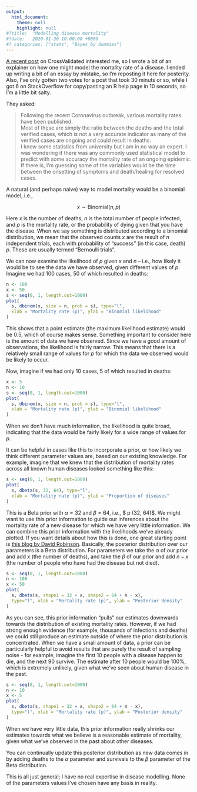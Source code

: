 ```yaml
---
output:
  html_document:
    theme: null
    highlight: null
#?title:  "Modelling disease mortality"
#?date:   2020-01-30 10:00:00 +0000
#? categories: ["stats", "Bayes by dummies"]
---
```


[A recent post](https://stats.stackexchange.com/questions/446912/is-there-a-model-to-predict-mortality-rate-of-an-ongoing-epidemic/446923)
on CrossValidated interested me, so I wrote a bit of an explainer on how one
might model the mortality rate of a disease. I ended up writing a bit of an 
essay by mistake, so I'm reposting it here for posterity.
Also, I've only gotten two votes for a post that took 30 minuts or so, while I
got 6 on StackOverflow for copy/pasting an R help page in 10 seconds, so I'm
a little bit salty.

They asked:

> Following the recent Coronavirus outbreak, various mortality rates have been published.  
  Most of these are simply the ratio between the deaths and the total verified cases, which is not a very accurate indicator as many of the verified cases are ongoing and could result in deaths.  
  I know some statistics from university but I am in no way an expert. I was wondering if there was any commonly used statistical model to predict with some accuracy the mortality rate of an ongoing epidemic. If there is, I'm guessing some of the variables would be the time between the onsetting of symptoms and death/healing for resolved cases.


A natural (and perhaps naive) way to model mortality would be a binomial model, i.e.,

$$
x \sim \text{Binomial}(n, p)
$$

Here $x$ is the number of deaths, $n$ is the total number of people infected, and $p$ is the mortality rate, or the probability of dying given that you have the disease. 
When we say something is distributed according to a binomial distribution, we mean that the observed counts $x$ are the result of $n$ independent trials, each with probability of "success" (in this case, death) $p$. These are usually termed "Bernoulli trials".

We can now examine the likelihood of $p$ given $x$ and $n$ -- i.e., how likely it would be to see the data we have observed, given different values of $p$. Imagine we had 100 cases, 50 of which resulted in deaths:

```r
n <- 100
x <- 50
s <- seq(0, 1, length.out=1000)
plot(
  s, dbinom(x, size = n, prob = s), type="l",
  xlab = "Mortality rate (p)", ylab = "Binomial likelihood"
)
```

<!-- ![](https://i.imgur.com/nhnboC4.png) -->


This shows that a point estimate (the maximum likelihood estimate) would be 0.5, which of course makes sense. Something important to consider here is the amount of data we have observed. Since we have a good amount of observations, the likelihood is fairly narrow. This means that there is a relatively small range of values for $p$ for which the data we observed would be likely to occur.

Now, imagine if we had only 10 cases, 5 of which resulted in deaths:

```r
x <- 5
n <- 10
s <- seq(0, 1, length.out=1000)
plot(
  s, dbinom(x, size = n, prob = s), type="l",
  xlab = "Mortality rate (p)", ylab = "Binomial likelihood"
)
```
<!-- ![](https://i.imgur.com/b7RXHx4.png) -->


When we don't have much information, the likelihood is quite broad, indicating that the data would be fairly likely for a wide range of values for $p$.

It can be helpful in cases like this to incorporate a prior, or how likely we think different parameter values are, based on our existing knowledge. For example, imagine that we knew that the distribution of mortality rates across all known human diseases looked something like this:

```r
s <- seq(0, 1, length.out=1000)
plot(
  s, dbeta(s, 32, 64), type="l",
  xlab = "Mortality rate (p)", ylab = "Proportion of diseases"
)
```
<!-- ![](https://i.imgur.com/O1b7Jrn.png) -->

This is a Beta prior with $\alpha=32$ and $\beta=64$, i.e.,
$ p \sim \text{Beta}(32, 64)$.
We might want to use this prior information to guide our inferences about the mortality rate of a new disease for which we have very little information. We can combine this prior information with the likelihoods we've already plotted. If you want details about how this is done, one great starting point is [this blog by David Robinson](http://varianceexplained.org/r/empirical_bayes_baseball/). Basically, the posterior distribution over our parameters is a Beta distribution. For parameters we take the $\alpha$ of our prior and add $x$ (the number of deaths), 
and take the $\beta$ of our prior and add $n-x$ (the number of people who
have had the disease but not died).

```r
s <- seq(0, 1, length.out=1000)
n <- 100
x <- 50
plot(
  s, dbeta(s, shape1 = 32 + x, shape2 = 64 + n - x), 
  type="l", xlab = "Mortality rate (p)", ylab = "Posterior density"
)
```
<!-- ![](https://i.imgur.com/1F8HpSv.png) -->

As you can see, this prior information "pulls" our estimates downwards towards the distribution of existing mortality rates. However, if we had strong enough evidence (for example, thousands of infections and deaths) we could still produce an estimate outside of where the prior distribution is concentrated. When we have a small amount of data, a prior can be particularly helpful to avoid results that are purely the result of sampling noise - for example, imagine the first 10 people with a disease happen to die, and the next 90 survive. The estimate after 10 people would be 100%, which is extremely unlikely, given what we've seen about human disease in the past.

```r
s <- seq(0, 1, length.out=1000)
n <- 10
x <- 5
plot(
  s, dbeta(s, shape1 = 32 + x, shape2 = 64 + n - x),
  type="l", xlab = "Mortality rate (p)", ylab = "Posterior density"
)
```
<!-- ![](https://i.imgur.com/yV8QGZT.png) -->


When we have very little data, this prior information really shrinks our estimates towards what we believe is a reasonable estimate of mortality, given what we've observed in the past about other diseases.

You can continually update this posterior distribution as new data comes in  by adding deaths to the $\alpha$ parameter and survivals to the $\beta$ parameter of the Beta distribution.

This is all just general; I have no real expertise in disease modelling. None of the parameters values I've chosen have any basis in reality.
